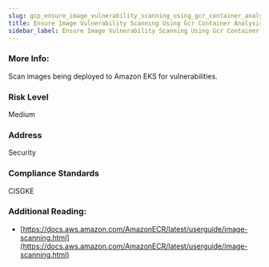 ```yaml
---
slug: gcp_ensure_image_vulnerability_scanning_using_gcr_container_analysis_third_party_provider
title: Ensure Image Vulnerability Scanning Using Gcr Container Analysis Or A Third Party Provider
sidebar_label: Ensure Image Vulnerability Scanning Using Gcr Container Analysis Or A Third Party Provider
---
```


### More Info:

Scan images being deployed to Amazon EKS for vulnerabilities.

### Risk Level

Medium

### Address

Security

### Compliance Standards

CISGKE

### Additional Reading:

- [https://docs.aws.amazon.com/AmazonECR/latest/userguide/image-scanning.html](https://docs.aws.amazon.com/AmazonECR/latest/userguide/image-scanning.html) 

